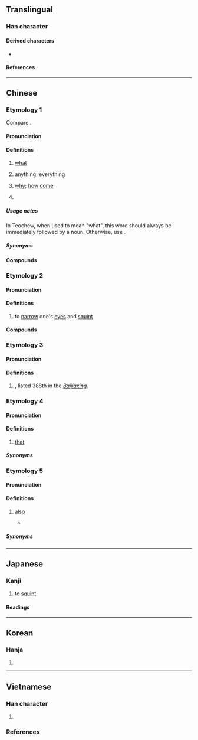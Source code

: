 {{also|セ|ㆤ}}
{{character info}}
==Translingual==

===Han character===
{{Han char|rn=5|rad=乙|as=01|sn=2|four=47712|canj=PN,PS,XPN|ids=⿻乛乚,⿻𠃌乚}}

====Derived characters====
* {{l|mul|[[𭑫]], [[𦘮]], [[𭴂]], [[𤘗]], [[𮓲]], [[𠬫]]}}

====References====
{{Han ref|kx=0083.180|dkj=00166|dj=0168.010|hdz=10049.090|uh=4E5C}}

----

==Chinese==

===Etymology 1===
{{zh-forms}}
Compare {{cog|za|maz||what}}.

{{rfe|zh|from {{zh-l|物|tr=-}}?}}

====Pronunciation====
{{zh-pron
|m=miē
|c=mat1
|c-t=mot2
|mn=xm,qz,tw:mih
|mn-t=mih4
|ca=LL-Q9186-Justinrleung-乜.wav
|cat=pron
}}

====Definitions====
{{zh-hanzi}}

# {{lb|zh|Cantonese|Min Nan}} [[what]]
#: {{zh-x|要 啲 乜？|'''What''' do you want?|C}}
#: {{zh-x|愛 乜個？|tr=ain3 '''mih4''' gai5?|'''What''' do you want?|MN-T}}
# {{lb|zh|Cantonese}} anything; everything
#: {{zh-x|乜 都 得|'''anything''' goes|C}}
# {{lb|zh|Cantonese}} [[why]]; [[how come]]
#: {{zh-x|乜 你 咁 傻 㗎？|'''How come''' you're so stupid?|C}}
# {{lb|zh|Cantonese}} {{n-g|Used at the beginning of a question to give a rhetorical effect.}}
#: {{zh-x|乜 你 未 食飯 㗎{gaa4}？|So you haven't eaten yet?|C}}
#: {{zh-x|乜 仲 未 有 佢 嘅 消息 咩？|So we still don't have any news about him?|C}}

=====Usage notes=====
In Teochew, when used to mean "what", this word should always be immediately followed by a noun. Otherwise, use {{zh-l|乜個}}.

=====Synonyms=====
{{zh-dial|什麼}}
{{zh-dial|為什麼}}

====Compounds====
{{zh-der|乜個|某乜人|何乜苦|乜嘢|乜誰|乜鬼|乜人|乜代|乜使}}

===Etymology 2===
{{zh-forms}}

====Pronunciation====
{{zh-pron
|m=miē
|c=me1,me2,me5
|mn-t=mi1
|cat=v
}}

====Definitions====
{{zh-hanzi}}

# to [[narrow#Verb|narrow]] one's [[eyes]] and [[squint]]

====Compounds====
{{zh-der|乜乜屑屑|乜乜斜斜|乜乜踅踅|乜斜|乜斜眼|乜斜纏帳}}

===Etymology 3===
{{zh-forms}}
{{zh-wp|zh:乜姓|yue:乜氏}}

====Pronunciation====
{{zh-pron
|m=Niè,Miě
|c=ne6
|mn-t=nian7
|mc=y
|oc=y
|cat=pn
}}

====Definitions====
{{zh-hanzi}}

# {{surname|zh}}, listed 388th in the ''[[w:Baijiaxing|Baijiaxing]]''.

===Etymology 4===
{{zh-forms}}
{{rfe|zh}}

====Pronunciation====
{{rfp|zh}}

====Definitions====
{{zh-hanzi}}

# {{lb|zh|dialectal Mandarin}} [[that]] <!--see https://books.google.com.hk/books?id=rIlVDwAAQBAJ&pg=PT137&dq=%E4%B9%9C%E9%92%B1&hl=zh-CN&sa=X&redir_esc=y&sourceid=cndr#v=onepage&q=%E4%B9%9C%E9%92%B1&f=false-->
<!--see also 汪化云. 方言远指代词“乜、兀”的词源[J]. 汉字文化, 2007(4):50-52.-->

=====Synonyms=====
{{zh-dial|那}}

===Etymology 5===
{{zh-forms}}
{{rfe|zh}}

====Pronunciation====
{{zh-pron
|h=pfs=me
|cat=adv
}}

====Definitions====
{{zh-hanzi}}

# {{lb|zh|Hakka}} [[also]]
#* {{zh-x|無{mò}限 滿足 快樂 湧 自 心田　危險 中 乜{me} 毋 改變||H|ref={{lang|zh|客家聖樂團}}, [https://www.youtube.com/watch?v=2R-TliP64Eo {{lang|zh|上帝就係愛}}]}}

=====Synonyms=====
{{zh-dial|也}}

----

==Japanese==

===Kanji===
{{ja-kanji|grade=|rs=乙01}}

# to [[squint]]

====Readings====
{{ja-readings
|goon=め
|kanon=ば
|kun=やぶにら-み
}}

----

==Korean==

===Hanja===
{{ko-hanja|사팔뜨기|먀}}

# {{rfdef|ko|sort=乙01}}

----

==Vietnamese==

===Han character===
{{vi-readings|rs=乙01
|hanviet=khiết-gdhn
}}

# {{rfdef|vi|sort=乙01}}

===References===
<references/>